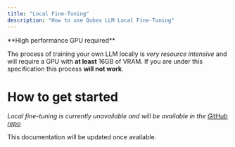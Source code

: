 ```yaml
---
title: "Local Fine-Tuning"
description: "How to use Qubex LLM Local Fine-Tuning"
---
```



<Callout type="warning">
  **High performance GPU required**

The process of training your own LLM locally is _very resource intensive_ and will require a GPU with **at least** 16GB of VRAM. If you are under this specification
this process **will not work**.

</Callout>

# How to get started

_Local fine-tuning is currently unavailable and will be available in the [GitHub repo](https://github.com/Mintplex-Labs/anything-llm)_

This documentation will be updated once available.
